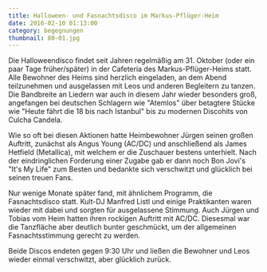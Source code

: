 ```yaml
---
title: Halloween- und Fasnachtsdisco im Markus-Pflüger-Heim
date: 2016-02-10 01:13:00
category: begegnungen
thumbnail: 80-01.jpg
---
```


Die Halloweendisco findet seit Jahren regelmäßig am 31. Oktober (oder ein paar Tage früher/später) in der Cafeteria des Markus-Pflüger-Heims statt. Alle Bewohner des Heims sind herzlich eingeladen, an dem Abend teilzunehmen und ausgelassen mit Leos und anderen Begleitern zu tanzen. Die Bandbreite an Liedern war auch in diesem Jahr wieder besonders groß, angefangen bei deutschen Schlagern wie "Atemlos" über betagtere Stücke wie "Heute fährt die 18 bis nach Istanbul" bis zu modernen Discohits von Culcha Candela.

Wie so oft bei diesen Aktionen hatte Heimbewohner Jürgen seinen großen Auftritt, zunächst als Angus Young (AC/DC) und anschließend als James Hetfield (Metallica), mit welchem er die Zuschauer bestens unterhielt. Nach der eindringlichen Forderung einer Zugabe gab er dann noch Bon Jovi's "It's My Life" zum Besten und bedankte sich verschwitzt und glücklich bei seinen treuen Fans.

Nur wenige Monate später fand, mit ähnlichem Programm, die Fasnachtsdisco statt. Kult-DJ Manfred Listl und einige Praktikanten waren wieder mit dabei und sorgten für ausgelassene Stimmung. Auch Jürgen und Tobias vom Heim hatten ihren rockigen Auftritt mit AC/DC. Diesesmal war die Tanzfläche aber deutlich bunter geschmückt, um der allgemeinen Fasnachtsstimmung gerecht zu werden.

Beide Discos endeten gegen 9:30 Uhr und ließen die Bewohner und Leos wieder einmal verschwitzt, aber glücklich zurück.
